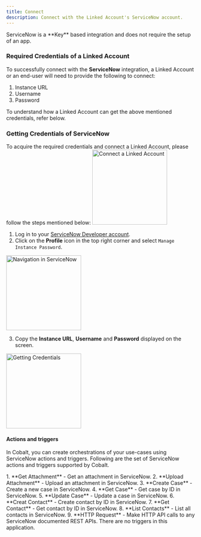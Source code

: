```yaml
---
title: Connect
description: Connect with the Linked Account's ServiceNow account.
---
```

<Note>
ServiceNow is a **Key** based integration and does not require the setup of an app.
</Note>

### Required Credentials of a Linked Account

To successfully connect with the **ServiceNow** integration, a Linked Account or an end-user will need to provide the following to connect:

1. Instance URL
2. Username
3. Password

<Info>
To understand how a Linked Account can get the above mentioned credentials, refer below.
</Info>


### Getting Credentials of ServiceNow

To acquire the required credentials and connect a Linked Account, please follow the steps mentioned below:
<img height="200" src="/images/Servicenow/servicenow_config.png" alt="Connect a Linked Account"/>

1. Log in to your [ServiceNow Developer account](https://developer.servicenow.com/).
2. Click on the **Profile** icon in the top right corner and select `Manage Instance Password`.
<img height="200" src="/images/Servicenow/servicenow_navigation.png" alt="Navigation in ServiceNow"/>

3. Copy the **Instance URL**, **Username** and **Password** displayed on the screen.
<img height="200" src="/images/Servicenow/servicenow_credentials.png" alt="Getting Credentials"/>

#### Actions and triggers
In Cobalt, you can create orchestrations of your use-cases using ServiceNow actions and triggers. Following are the set of ServiceNow actions and triggers
supported by Cobalt.

<Tabs>
  <Tab title="Actions">
  <AccordionGroup>
  <Accordion title="Attachment">
     1. **Get Attachment** - Get an attachment in ServiceNow.
     2. **Upload Attachment** - Upload an attachment in ServiceNow.
    </Accordion>
    <Accordion title="Case">
     3. **Create Case** - Create a new case in ServiceNow.
     4. **Get Case** - Get case by ID in ServiceNow.
     5. **Update Case** - Update a case in ServiceNow.
     </Accordion>
    <Accordion title="Contact">
     6. **Creat Contact** - Create contact by ID in ServiceNow.
     7. **Get Contact** - Get contact by ID in ServiceNow.
     8. **List Contacts** - List all contacts in ServiceNow.
     </Accordion>
    <Accordion title="Others">
     9. **HTTP Request** - Make HTTP API calls to any ServiceNow documented REST APIs.
  </Accordion>
  </AccordionGroup>
  </Tab>

  <Tab title="Triggers">
    There are no triggers in this application.
  </Tab>
</Tabs>